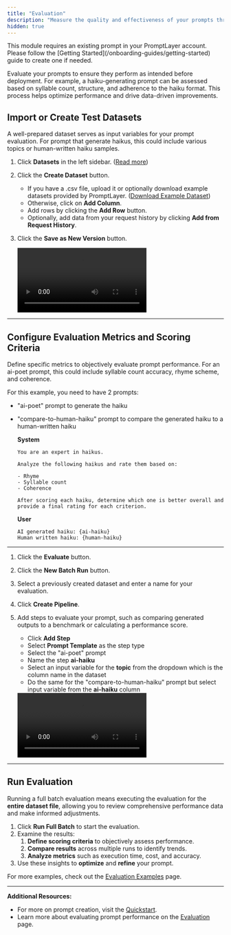 ```yaml
---
title: "Evaluation"
description: "Measure the quality and effectiveness of your prompts through systematic testing."
hidden: true
---
```


<Tip>
  This module requires an existing prompt in your PromptLayer account. Please
  follow the [Getting Started](/onboarding-guides/getting-started) guide to
  create one if needed.
</Tip>

Evaluate your prompts to ensure they perform as intended before deployment. For example, a haiku-generating prompt can be assessed based on syllable count, structure, and adherence to the haiku format. This process helps optimize performance and drive data-driven improvements.

## Import or Create Test Datasets

A well-prepared dataset serves as input variables for your prompt evaluation. For prompt that generate haikus, this could include various topics or human-written haiku samples.

1. Click **Datasets** in the left sidebar. ([Read more](/features/evaluations/datasets))
2. Click the **Create Dataset** button.
   - If you have a .csv file, upload it or optionally download example datasets provided by PromptLayer. (<a href="./example-dataset/haiku.csv" download>Download Example Dataset</a>)
   - Otherwise, click on **Add Column**.
   - Add rows by clicking the **Add Row** button.
   - Optionally, add data from your request history by clicking **Add from Request History**.
3. Click the **Save as New Version** button.

   <video controls>
     <source src="./videos/create-dataset.mp4" type="video/mp4" />
   </video>

---

## Configure Evaluation Metrics and Scoring Criteria

Define specific metrics to objectively evaluate prompt performance. For an ai-poet prompt, this could include syllable count accuracy, rhyme scheme, and coherence.

For this example, you need to have 2 prompts:

- "ai-poet" prompt to generate the haiku
- "compare-to-human-haiku" prompt to compare the generated haiku to a human-written haiku

  **System**

  ```
  You are an expert in haikus.

  Analyze the following haikus and rate them based on:

  - Rhyme
  - Syllable count
  - Coherence

  After scoring each haiku, determine which one is better overall and provide a final rating for each criterion.
  ```

  **User**

  ```
  AI generated haiku: {ai-haiku}
  Human written haiku: {human-haiku}
  ```

---

1. Click the **Evaluate** button.
2. Click the **New Batch Run** button.
3. Select a previously created dataset and enter a name for your evaluation.
4. Click **Create Pipeline**.
5. Add steps to evaluate your prompt, such as comparing generated outputs to a benchmark or calculating a performance score.

   - Click **Add Step**
   - Select **Prompt Template** as the step type
   - Select the "ai-poet" prompt
   - Name the step **ai-haiku**
   - Select an input variable for the **topic** from the dropdown which is the column name in the dataset
   - Do the same for the "compare-to-human-haiku" prompt but select input variable from the **ai-haiku** column

   <video controls>
     <source src="./videos/run-eval.mp4" type="video/mp4" />
   </video>

---

## Run Evaluation

Running a full batch evaluation means executing the evaluation for the **entire dataset file**, allowing you to review comprehensive performance data and make informed adjustments.

1. Click **Run Full Batch** to start the evaluation.
2. Examine the results:
   1. **Define scoring criteria** to objectively assess performance.
   2. **Compare results** across multiple runs to identify trends.
   3. **Analyze metrics** such as execution time, cost, and accuracy.
3. Use these insights to **optimize** and **refine** your prompt.

For more examples, check out the [Evaluation Examples](/features/evaluations/examples) page.

---

**Additional Resources:**

- For more on prompt creation, visit the [Quickstart](/quickstart).
- Learn more about evaluating prompt performance on the [Evaluation](/features/evaluations/overview) page.
